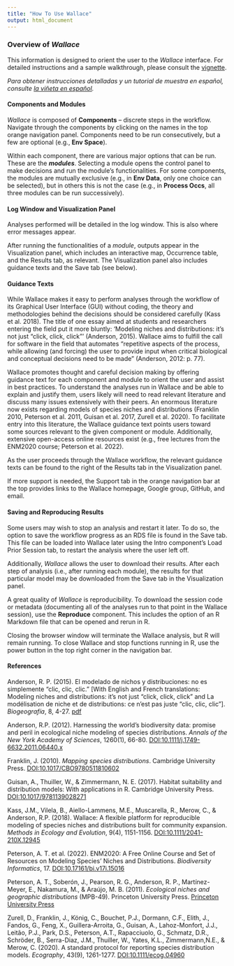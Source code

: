 ```yaml
---
title: "How To Use Wallace"
output: html_document
---
```


### **Overview of** ***Wallace***
This information is designed to orient the user to the *Wallace* interface. For detailed instructions and a sample walkthrough, please consult the <a href="https://wallaceecomod.github.io/wallace/articles/tutorial-v2.html" target="_blank">vignette</a>.  

*Para obtener instrucciones detalladas y un tutorial de muestra en español, consulte <a href="https://wallaceecomod.github.io/wallace/articles/tutorial-v2-esp.html" target="_blank">la viñeta en español</a>.*

#### **Components and Modules**
*Wallace* is composed of **Components** – discrete steps in the workflow. Navigate through the components by clicking on the names in the top orange navigation panel. Components need to be run consecutively, but a few are optional (e.g., **Env Space**).  
  
Within each component, there are various major options that can be run. These are the ***modules***. Selecting a module opens the control panel to make decisions and run the module’s functionalities. For some components, the modules are mutually exclusive (e.g., in **Env Data**, only one choice can be selected), but in others this is not the case (e.g., in **Process Occs**, all three modules can be run successively).  
  
#### **Log Window and Visualization Panel**
Analyses performed will be detailed in the log window. This is also where error messages appear.

After running the functionalities of a *module*, outputs appear in the Visualization panel, which includes an interactive map, Occurrence table, and the Results tab, as relevant. The Visualization panel also includes guidance texts and the Save tab (see below).

#### **Guidance Texts**
While Wallace makes it easy to perform analyses through the workflow of its Graphical User Interface (GUI) without coding, the theory and methodologies behind the decisions should be considered carefully (Kass et al. 2018). The title of one essay aimed at students and researchers entering the field put it more bluntly: ‘Modeling niches and distributions: it's not just "click, click, click"’ (Anderson, 2015). Wallace aims to fulfill the call for software in the field that automates “repetitive aspects of the process, while allowing (and forcing) the user to provide input when critical biological and conceptual decisions need to be made” (Anderson, 2012: p. 77).

Wallace promotes thought and careful decision making by offering guidance text for each component and module to orient the user and assist in best practices. To understand the analyses run in Wallace and be able to explain and justify them, users likely will need to read relevant literature and discuss many issues extensively with their peers. An enormous literature now exists regarding models of species niches and distributions (Franklin 2010, Peterson et al. 2011, Guisan et al. 2017, Zurell et al. 2020). To facilitate entry into this literature, the Wallace guidance text points users toward some sources relevant to the given component or module. Additionally, extensive open-access online resources exist (e.g., free lectures from the ENM2020 course; Peterson et al. 2022).

As the user proceeds through the Wallace workflow, the relevant guidance texts can be found to the right of the  Results tab in the Visualization panel.

If more support is needed, the Support tab in the orange navigation bar at the top  provides links to the Wallace homepage, Google group, GitHub, and email.

#### **Saving and Reproducing Results**
Some users may wish to stop an analysis and restart it later. To do so, the option to save the workflow progress as an RDS file is found in the Save tab. This file can be loaded into Wallace later using the Intro component’s Load Prior Session tab, to restart the analysis where the user left off. 

Additionally, *Wallace* allows the user to download their results. After each step of analysis (i.e., after running each module), the results for that particular model may be downloaded from the Save tab in the Visualization panel. 

A great quality of *Wallace* is reproducibility. To download the session code or metadata (documenting all of the analyses run to that point in the Wallace session), use the **Reproduce** component. This includes the option of an R Markdown file that can be opened and rerun in R. 

Closing the browser window will terminate the Wallace analysis, but R will remain running. To close Wallace and stop functions running in R, use the power button in the top right corner in the navigation bar.
  
  
#### **References**
Anderson, R. P. (2015). El modelado de nichos y distribuciones: no es simplemente "clic, clic, clic." [With English and French translations: Modeling niches and distributions: it's not just "click, click, click" and La modélisation de niche et de distributions: ce n'est pas juste "clic, clic, clic"]. *Biogeografía*, 8, 4-27. <a href="https://2278aec0-37af-4634-a250-8bb191f1aab7.filesusr.com/ugd/e41566_e8acb6f9c20c44fa9cd729161582857d.pdf" target="_blank">pdf</a>

Anderson, R.P. (2012). Harnessing the world's biodiversity data: promise and peril in ecological niche modeling of species distributions. *Annals of the New York Academy of Sciences*, 1260(1), 66-80. <a href="https://doi.org/10.1111/j.1749-6632.2011.06440.x" target="_blank">DOI:10.1111/j.1749-6632.2011.06440.x</a>

Franklin, J. (2010). *Mapping species distributions*. Cambridge University Press. <a href="https://doi.org/10.1017/CBO9780511810602" target="_blank">DOI:10.1017/CBO9780511810602</a> 

Guisan, A., Thuiller, W., & Zimmermann, N. E. (2017). Habitat suitability and distribution models: With applications in R. Cambridge University Press. <a href="https://doi.org/10.1017/9781139028271" target="_blank">DOI:10.1017/9781139028271</a>

Kass, J.M., Vilela, B., Aiello-Lammens, M.E., Muscarella, R., Merow, C., & Anderson, R.P. (2018). Wallace: A flexible platform for reproducible modeling of species niches and distributions built for community expansion. *Methods in Ecology and Evolution*, 9(4), 1151-1156. <a href="https://doi.org/10.1111/2041-210X.12945" target="_blank">DOI:10.1111/2041-210X.12945</a>

Peterson, A. T. et al. (2022). ENM2020: A Free Online Course and Set of Resources on Modeling Species’ Niches and Distributions. *Biodiversity Informatics*, 17. <a href="https://doi.org/10.17161/bi.v17i.15016" target="_blank">DOI:10.17161/bi.v17i.15016</a> 

Peterson, A. T., Soberón, J., Pearson, R. G., Anderson, R. P., Martínez-Meyer, E., Nakamura, M., & Araújo, M. B. (2011). *Ecological niches and geographic distributions* (MPB-49). Princeton University Press. <a href="https://press.princeton.edu/books/paperback/9780691136882/ecological-niches-and-geographic-distributions-mpb-49" target="_blank">Princeton University Press</a> 

Zurell, D., Franklin, J., König, C., Bouchet, P.J., Dormann, C.F., Elith, J., Fandos, G., Feng, X., Guillera-Arroita, G., Guisan, A., Lahoz-Monfort, J.J., Leitão, P.J., Park, D.S., Peterson, A.T., Rapacciuolo, G., Schmatz, D.R., Schröder, B., Serra-Diaz, J.M., Thuiller, W., Yates, K.L., Zimmermann,N.E., & Merow, C. (2020). A standard protocol for reporting species distribution models. *Ecography*, 43(9), 1261-1277. <a href="https://doi.org/10.1111/ecog.04960" target="_blank">DOI:10.1111/ecog.04960</a> 

